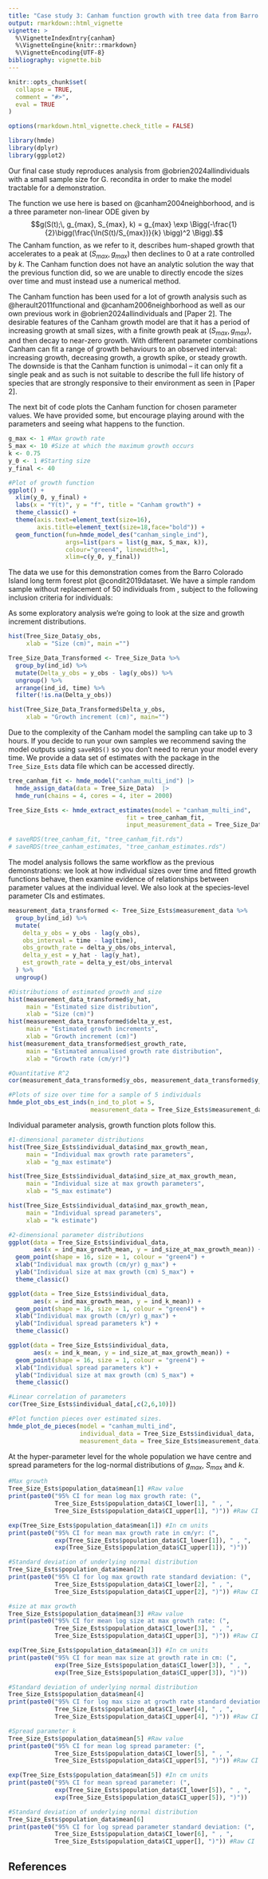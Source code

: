 ```yaml
---
title: "Case study 3: Canham function growth with tree data from Barro Colorado Island"
output: rmarkdown::html_vignette
vignette: >
  %\VignetteIndexEntry{canham}
  %\VignetteEngine{knitr::rmarkdown}
  %\VignetteEncoding{UTF-8}
bibliography: vignette.bib
---
```


```r
knitr::opts_chunk$set(
  collapse = TRUE,
  comment = "#>",
  eval = TRUE
)

options(rmarkdown.html_vignette.check_title = FALSE)
```

```r
library(hmde)
library(dplyr)
library(ggplot2)
```

Our final case study reproduces analysis from @obrien2024allindividuals with a small sample size for G. recondita in order to make the model tractable for a demonstration.

The function we use here is based on @canham2004neighborhood, and is a three parameter non-linear ODE given by
$$g(S(t);\, g_{max}, S_{max}, k) = g_{max} \exp \Bigg(-\frac{1}{2}\bigg(\frac{\ln(S(t)/S_{max})}{k} \bigg)^2 \Bigg).$$
The Canham function, as we refer to it, describes hum-shaped growth that accelerates to a peak at $(S_{max}, g_{max})$ then declines to 0 at a rate controlled by $k$. The Canham function does not have an analytic solution the way that the previous function did, so we are unable to directly encode the sizes over time and must instead use a numerical method.

The Canham function has been used for a lot of growth analysis such as @herault2011functional and @canham2006neighborhood as well as our own previous work in @obrien2024allindividuals and [Paper 2]. The desirable features of the Canham growth model are that it has a period of increasing growth at small sizes, with a finite growth peak at $(S_{max}, g_{max})$, and then decay to near-zero growth. With different parameter combinations Canham can fit a range of growth behaviours to an observed interval: increasing growth, decreasing growth, a growth spike, or steady growth. The downside is that the Canham function is unimodal -- it can only fit a single peak and as such is not suitable to describe the full life history of species that are strongly responsive to their environment as seen in [Paper 2].

The next bit of code plots the Canham function for chosen parameter values. We have provided some, but encourage playing around with the parameters and seeing what happens to the function.
```r
g_max <- 1 #Max growth rate
S_max <- 10 #Size at which the maximum growth occurs
k <- 0.75
y_0 <- 1 #Starting size
y_final <- 40

#Plot of growth function
ggplot() +
  xlim(y_0, y_final) +
  labs(x = "Y(t)", y = "f", title = "Canham growth") +
  theme_classic() +
  theme(axis.text=element_text(size=16),
        axis.title=element_text(size=18,face="bold")) +
  geom_function(fun=hmde_model_des("canham_single_ind"),
                args=list(pars = list(g_max, S_max, k)),
                colour="green4", linewidth=1,
                xlim=c(y_0, y_final))
```

The data we use for this demonstration comes from the Barro Colorado Island long term forest plot @condit2019dataset. We have a simple random sample without replacement of 50 individuals from \textit{Garcinia recondita}, subject to the following inclusion criteria for individuals:
\begin{itemize}
\item 6 observations since the 1990 change in measurement precision,
\item Consistent stem and tree ID matching,
\item Measurements at 1.3m above ground.
\end{itemize}

As some exploratory analysis we're going to look at the size and growth increment distributions.
```r
hist(Tree_Size_Data$y_obs,
     xlab = "Size (cm)", main ="")

Tree_Size_Data_Transformed <- Tree_Size_Data %>%
  group_by(ind_id) %>%
  mutate(Delta_y_obs = y_obs - lag(y_obs)) %>%
  ungroup() %>%
  arrange(ind_id, time) %>%
  filter(!is.na(Delta_y_obs))

hist(Tree_Size_Data_Transformed$Delta_y_obs,
     xlab = "Growth increment (cm)", main="")
```

Due to the complexity of the Canham model the sampling can take up to 3 hours. If you decide to run your own samples we recommend saving the model outputs using `saveRDS()` so you don't need to rerun your model every time. We provide a data set of estimates with the package in the `Tree_Size_Ests` data file which can be accessed directly.

```r
tree_canham_fit <- hmde_model("canham_multi_ind") |>
  hmde_assign_data(data = Tree_Size_Data)  |>
  hmde_run(chains = 4, cores = 4, iter = 2000)

Tree_Size_Ests <- hmde_extract_estimates(model = "canham_multi_ind",
                                 fit = tree_canham_fit,
                                 input_measurement_data = Tree_Size_Data)

# saveRDS(tree_canham_fit, "tree_canham_fit.rds")
# saveRDS(tree_canham_estimates, "tree_canham_estimates.rds")
```

The model analysis follows the same workflow as the previous demonstrations: we look at how individual sizes over time and fitted growth functions behave, then examine evidence of relationships between parameter values at the individual level. We also look at the species-level parameter CIs and estimates.

```r
measurement_data_transformed <- Tree_Size_Ests$measurement_data %>%
  group_by(ind_id) %>%
  mutate(
    delta_y_obs = y_obs - lag(y_obs),
    obs_interval = time - lag(time),
    obs_growth_rate = delta_y_obs/obs_interval,
    delta_y_est = y_hat - lag(y_hat),
    est_growth_rate = delta_y_est/obs_interval
  ) %>%
  ungroup()

#Distributions of estimated growth and size
hist(measurement_data_transformed$y_hat,
     main = "Estimated size distribution",
     xlab = "Size (cm)")
hist(measurement_data_transformed$delta_y_est,
     main = "Estimated growth increments",
     xlab = "Growth increment (cm)")
hist(measurement_data_transformed$est_growth_rate,
     main = "Estimated annualised growth rate distribution",
     xlab = "Growth rate (cm/yr)")

#Quantitative R^2
cor(measurement_data_transformed$y_obs, measurement_data_transformed$y_hat)^2

#Plots of size over time for a sample of 5 individuals
hmde_plot_obs_est_inds(n_ind_to_plot = 5,
                       measurement_data = Tree_Size_Ests$measurement_data)
```

Individual parameter analysis, growth function plots follow this.
```r
#1-dimensional parameter distributions
hist(Tree_Size_Ests$individual_data$ind_max_growth_mean,
     main = "Individual max growth rate parameters",
     xlab = "g_max estimate")

hist(Tree_Size_Ests$individual_data$ind_size_at_max_growth_mean,
     main = "Individual size at max growth parameters",
     xlab = "S_max estimate")

hist(Tree_Size_Ests$individual_data$ind_max_growth_mean,
     main = "Individual spread parameters",
     xlab = "k estimate")

#2-dimensional parameter distributions
ggplot(data = Tree_Size_Ests$individual_data,
       aes(x = ind_max_growth_mean, y = ind_size_at_max_growth_mean)) +
  geom_point(shape = 16, size = 1, colour = "green4") +
  xlab("Individual max growth (cm/yr) g_max") +
  ylab("Individual size at max growth (cm) S_max") +
  theme_classic()

ggplot(data = Tree_Size_Ests$individual_data,
       aes(x = ind_max_growth_mean, y = ind_k_mean)) +
  geom_point(shape = 16, size = 1, colour = "green4") +
  xlab("Individual max growth (cm/yr) g_max") +
  ylab("Individual spread parameters k") +
  theme_classic()

ggplot(data = Tree_Size_Ests$individual_data,
       aes(x = ind_k_mean, y = ind_size_at_max_growth_mean)) +
  geom_point(shape = 16, size = 1, colour = "green4") +
  xlab("Individual spread parameters k") +
  ylab("Individual size at max growth (cm) S_max") +
  theme_classic()

#Linear correlation of parameters
cor(Tree_Size_Ests$individual_data[,c(2,6,10)])

#Plot function pieces over estimated sizes.
hmde_plot_de_pieces(model = "canham_multi_ind",
                    individual_data = Tree_Size_Ests$individual_data,
                    measurement_data = Tree_Size_Ests$measurement_data)
```

At the hyper-parameter level for the whole population we have centre and spread parameters for the log-normal distributions of $g_{max}$, $S_{max}$ and $k$.
```r
#Max growth
Tree_Size_Ests$population_data$mean[1] #Raw value
print(paste0("95% CI for mean log max growth rate: (",
             Tree_Size_Ests$population_data$CI_lower[1], " , ",
             Tree_Size_Ests$population_data$CI_upper[1], ")")) #Raw CI

exp(Tree_Size_Ests$population_data$mean[1]) #In cm units
print(paste0("95% CI for mean max growth rate in cm/yr: (",
             exp(Tree_Size_Ests$population_data$CI_lower[1]), " , ",
             exp(Tree_Size_Ests$population_data$CI_upper[1]), ")"))

#Standard deviation of underlying normal distribution
Tree_Size_Ests$population_data$mean[2]
print(paste0("95% CI for log max growth rate standard deviation: (",
             Tree_Size_Ests$population_data$CI_lower[2], " , ",
             Tree_Size_Ests$population_data$CI_upper[2], ")")) #Raw CI

#size at max growth
Tree_Size_Ests$population_data$mean[3] #Raw value
print(paste0("95% CI for mean log size at max growth rate: (",
             Tree_Size_Ests$population_data$CI_lower[3], " , ",
             Tree_Size_Ests$population_data$CI_upper[3], ")")) #Raw CI

exp(Tree_Size_Ests$population_data$mean[3]) #In cm units
print(paste0("95% CI for mean max size at growth rate in cm: (",
             exp(Tree_Size_Ests$population_data$CI_lower[3]), " , ",
             exp(Tree_Size_Ests$population_data$CI_upper[3]), ")"))

#Standard deviation of underlying normal distribution
Tree_Size_Ests$population_data$mean[4]
print(paste0("95% CI for log max size at growth rate standard deviation: (",
             Tree_Size_Ests$population_data$CI_lower[4], " , ",
             Tree_Size_Ests$population_data$CI_upper[4], ")")) #Raw CI

#Spread parameter k
Tree_Size_Ests$population_data$mean[5] #Raw value
print(paste0("95% CI for mean log spread parameter: (",
             Tree_Size_Ests$population_data$CI_lower[5], " , ",
             Tree_Size_Ests$population_data$CI_upper[5], ")")) #Raw CI

exp(Tree_Size_Ests$population_data$mean[5]) #In cm units
print(paste0("95% CI for mean spread parameter: (",
             exp(Tree_Size_Ests$population_data$CI_lower[5]), " , ",
             exp(Tree_Size_Ests$population_data$CI_upper[5]), ")"))

#Standard deviation of underlying normal distribution
Tree_Size_Ests$population_data$mean[6]
print(paste0("95% CI for log spread parameter standard deviation: (",
             Tree_Size_Ests$population_data$CI_lower[6], " , ",
             Tree_Size_Ests$population_data$CI_upper[], ")")) #Raw CI
```


## References

